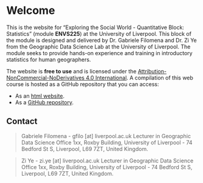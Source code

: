 # Welcome {.unnumbered}

This is the website for "Exploring the Social World - Quantitative Block: Statistics" (module **ENVS225**) at the University of Liverpool. This block of the module is designed and delivered by Dr. Gabriele Filomena and Dr. Zi Ye from the Geographic Data Science Lab at the University of Liverpool.
The module seeks to provide hands-on experience and training in introductory statistics for human geographers.


The website is **free to use** and is licensed under the [Attribution-NonCommercial-NoDerivatives 4.0 International](https://creativecommons.org/licenses/by-nc-nd/4.0/). A compilation of this web course is hosted as a GitHub repository that you can access:

-   As an [html website](https://gdsl-ul.github.io/stats).
-   As a [GitHub repository](https://github.com/GDSL-UL/stats).

## Contact {.unnumbered}

> Gabriele Filomena - gfilo \[at\] liverpool.ac.uk Lecturer in Geographic Data Science Office 1xx, Roxby Building, University of Liverpool - 74 Bedford St S, Liverpool, L69 7ZT, United Kingdom.

> Zi Ye - zi.ye \[at\] liverpool.ac.uk Lecturer in Geographic Data Science Office 1xx, Roxby Building, University of Liverpool - 74 Bedford St S, Liverpool, L69 7ZT, United Kingdom.
